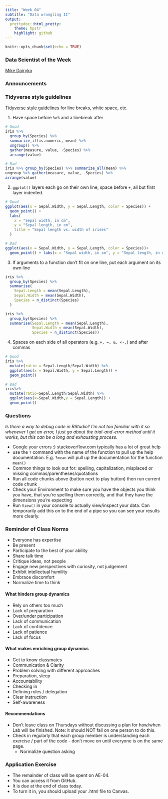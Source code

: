 ```yaml
---
title: "Week 04"
subtitle: "Data wrangling II"
output: 
  prettydoc::html_pretty:
    theme: hpstr
    highlight: github
---
```


```r
knitr::opts_chunk$set(echo = TRUE)
```

### Data Scientist of the Week

[Mike Dairyko](https://hardin47.github.io/CURV/scholars/dairyko.html)

### Announcements


### Tidyverse style guidelines

[Tidyverse style guidelines](https://style.tidyverse.org/pipes.html) for line breaks, white space, etc.

1.  Have space before `%>%` and a linebreak after

```r
# Good
iris %>%
  group_by(Species) %>%
  summarize_if(is.numeric, mean) %>%
  ungroup() %>%
  gather(measure, value, -Species) %>%
  arrange(value)

# Bad
iris %>% group_by(Species) %>% summarize_all(mean) %>%
ungroup %>% gather(measure, value, -Species) %>%
arrange(value)
```

2.  `ggplot()` layers each go on their own line, space before `+`, all but first layer indented.

```r
# Good
ggplot(aes(x = Sepal.Width, y = Sepal.Length, color = Species)) +
  geom_point() +
  labs(
    x = "Sepal width, in cm",
    y = "Sepal length, in cm",
    title = "Sepal length vs. width of irises"
  ) 

# Bad
ggplot(aes(x = Sepal.Width, y = Sepal.Length, color = Species))+
  geom_point() + labs(x = "Sepal width, in cm", y = "Sepal length, in cm", title = "Sepal length vs. width of irises") 
```

3.  If arguments to a function don't fit on one line, put each argument on its own line

```r
iris %>%
  group_by(Species) %>%
  summarise(
    Sepal.Length = mean(Sepal.Length),
    Sepal.Width = mean(Sepal.Width),
    Species = n_distinct(Species)
  )

iris %>%
  group_by(Species) %>%
  summarise(Sepal.Length = mean(Sepal.Length),
            Sepal.Width = mean(Sepal.Width),
            Species = n_distinct(Species))
```

4.  Spaces on each side of all operators (e.g. `+, =, &, <-,`) and after commas

```r
# Good
iris %>% 
  mutate(ratio = Sepal.Length/Sepal.Width) %>% 
  ggplot(aes(x = Sepal.Width, y = Sepal.Length)) +
  geom_point()

# Bad
iris%>% 
  mutate(ratio=Sepal.Length/Sepal.Width) %>% 
  ggplot(aes(x=Sepal.Width,y = Sepal.Length)) +
  geom_point()
```

### Questions

*Is there a way to debug code in RStudio? I'm not too familiar with it so whenever I get an error, I just go about the trial-and-error method until it works, but this can be a long and exhausting process.*

-   Google your errors :) stackoverflow.com typically has a lot of great help
-   use the `?` command with the name of the function to pull up the help documentation. E.g. `?mean` will pull up the documentation for the function `mean()`
-   Common things to look out for: spelling, capitalization, misplaced or missing commas/parentheses/quotations
-   Run all code chunks above (button next to play button) then run current code chunk
-   Check your Environment to make sure you have the objects you think you have, that you're spelling them correctly, and that they have the dimensions you're expecting
-   Run `View()` in your console to actually view/inspect your data. Can temporarily add this on to the end of a pipe so you can see your results more clearly.

### Reminder of Class Norms

-   Everyone has expertise
-   Be present
-   Participate to the best of your ability
-   Share talk time
-   Critique ideas, not people
-   Engage new perspectives with curiosity, not judgement
-   Exhibit intellectual humility
-   Embrace discomfort
-   Normalize time to think

#### What hinders group dynamics

-   Rely on others too much
-   Lack of preparation
-   Over/under participation
-   Lack of communication
-   Lack of confidence
-   Lack of patience
-   Lack of focus

#### What makes enriching group dynamics

-   Get to know classmates
-   Communication & Clarity
-   Problem solving with different approaches
-   Preparation, sleep
-   Accountability
-   Checking in
-   Defining roles / delegation
-   Clear instruction
-   Self-awareness

#### Recommendations

-   Don't leave class on Thursdays without discussing a plan for how/when Lab will be finished. Note: it should NOT fall on one person to do this.
-   Check in regularly that each group member is understanding each exercise / part of the code - don't move on until everyone is on the same page.
    -   Normalize question asking

### Application Exercise

-   The remainder of class will be spent on AE-04.
- You can access it from GitHub. 
- It is due at the end of class today. 
-   To turn it in, you should upload your .html file to Canvas.
